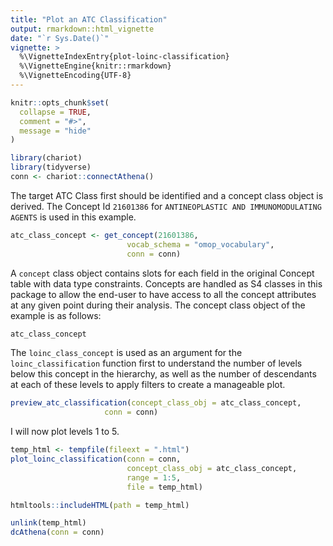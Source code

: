 ```yaml
---
title: "Plot an ATC Classification"
output: rmarkdown::html_vignette
date: "`r Sys.Date()`"  
vignette: >
  %\VignetteIndexEntry{plot-loinc-classification}
  %\VignetteEngine{knitr::rmarkdown}
  %\VignetteEncoding{UTF-8}
---
```


```r
knitr::opts_chunk$set(
  collapse = TRUE,
  comment = "#>",
  message = "hide"
)
```

```r
library(chariot)
library(tidyverse)
conn <- chariot::connectAthena()
```

The target ATC Class first should be identified and a concept class object is derived. The Concept Id `21601386` for `ANTINEOPLASTIC AND IMMUNOMODULATING AGENTS` is used in this example.    

```r
atc_class_concept <- get_concept(21601386,
                          vocab_schema = "omop_vocabulary",
                          conn = conn)
```

A `concept` class object contains slots for each field in the original Concept table with data type constraints. Concepts are handled as S4 classes in this package to allow the end-user to have access to all the concept attributes at any given point during their analysis. The concept class object of the example is as follows:

```r
atc_class_concept
```

The `loinc_class_concept` is used as an argument for the `loinc_classification` function first to understand the number of levels below this concept in the hierarchy, as well as the number of descendants at each of these levels to apply filters to create a manageable plot.  

```r
preview_atc_classification(concept_class_obj = atc_class_concept,
                     conn = conn)
```

I will now plot levels 1 to 5. 

```r
temp_html <- tempfile(fileext = ".html")
plot_loinc_classification(conn = conn,
                          concept_class_obj = atc_class_concept,
                          range = 1:5,
                          file = temp_html)
```

```r
htmltools::includeHTML(path = temp_html)
```



```r
unlink(temp_html)
dcAthena(conn = conn)
```

